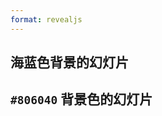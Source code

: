 ```yaml
---
format: revealjs
---
```


## 海蓝色背景的幻灯片 {background-color="aquamarine"}

## `#806040` 背景色的幻灯片 {background-color="#806040"}
